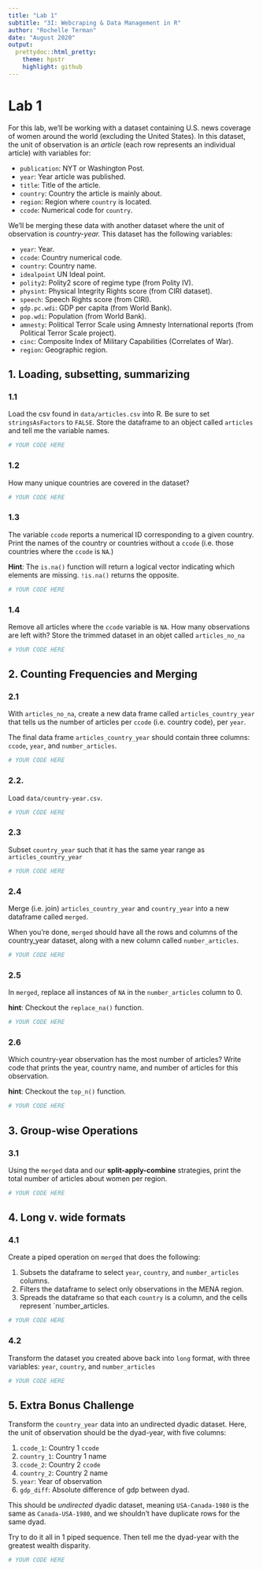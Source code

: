 ```yaml
---
title: "Lab 1"
subtitle: "3I: Webcraping & Data Management in R"
author: "Rochelle Terman"
date: "August 2020"
output:
  prettydoc::html_pretty:
    theme: hpstr
    highlight: github
---
```


# Lab 1

For this lab, we'll be working with a dataset containing U.S. news coverage of women around the world (excluding the United States). In this dataset, the unit of observation is an *article* (each row represents an individual article) with variables for:

* `publication`: NYT or Washington Post.
* `year`: Year article was published.
* `title`: Title of the article.
* `country`: Country the article is mainly about.
* `region`: Region where `country` is located.
* `ccode`: Numerical code for `country`.

We'll be merging these data with another dataset where the unit of observation is *country-year.* This dataset has the following variables:

* `year`: Year.
* `ccode`: Country numerical code.
* `country`: Country name.
* `idealpoint` UN Ideal point.
* `polity2`: Polity2 score of regime type (from Polity IV).
* `physint`: Physical Integrity Rights score (from CIRI dataset).
* `speech`: Speech Rights score (from CIRI).
* `gdp.pc.wdi`: GDP per capita (from World Bank).
* `pop.wdi`: Population (from World Bank).
* `amnesty`: Political Terror Scale using Amnesty International reports (from Political Terror Scale project).
* `cinc`: Composite Index of Military Capabilities (Correlates of War).
* `region`: Geographic region.

## 1. Loading, subsetting, summarizing

### 1.1

Load the csv found in `data/articles.csv` into R. Be sure to set `stringsAsFactors` to `FALSE`. Store the dataframe to an object called `articles` and tell me the variable names.

```r
# YOUR CODE HERE
```

### 1.2

How many unique countries are covered in the dataset?

```r
# YOUR CODE HERE
```

### 1.3

The variable `ccode` reports a numerical ID corresponding to a given country. Print the names of the country or countries without a `ccode` (i.e. those countries where the `ccode` is `NA`.)

**Hint**: The `is.na()` function will return a logical vector indicating which elements are missing. `!is.na()` returns the opposite.

```r
# YOUR CODE HERE
```

### 1.4

Remove all articles where the `ccode` variable is `NA`. How many observations are left with? Store the trimmed dataset in an objet called `articles_no_na`

```r
# YOUR CODE HERE
```

## 2. Counting Frequencies and Merging

### 2.1 

With `articles_no_na`, create a new data frame called `articles_country_year` that tells us the number of articles per `ccode` (i.e. country code), per `year`.

The final data frame `articles_country_year` should contain three columns: `ccode`, `year`, and `number_articles`.

```r
# YOUR CODE HERE
```

### 2.2. 

Load `data/country-year.csv`.

```r
# YOUR CODE HERE
```

### 2.3  

Subset `country_year` such that it has the same year range as `articles_country_year`

```r
# YOUR CODE HERE
```

### 2.4  

Merge (i.e. join) `articles_country_year` and `country_year` into a new dataframe called `merged`.

When you're done, `merged` should have all the rows and columns of the country_year dataset, along with a new column called `number_articles`.

```r
# YOUR CODE HERE
```

### 2.5 

In `merged`, replace all instances of `NA` in the `number_articles` column to 0.

**hint**: Checkout the `replace_na()` function.

```r
# YOUR CODE HERE
```

### 2.6  

Which country-year observation has the most number of articles? Write code that prints the year, country name, and number of articles for this observation.

**hint**: Checkout the `top_n()` function.

```r
# YOUR CODE HERE
```


## 3. Group-wise Operations

### 3.1 

Using the `merged` data and our **split-apply-combine** strategies, print the total number of articles about women per region.

```r
# YOUR CODE HERE
```

## 4. Long v. wide formats

### 4.1 

Create a piped operation on `merged` that does the following:

  1. Subsets the dataframe to select `year`, `country`, and `number_articles` columns.
  2. Filters the dataframe to select only observations in the MENA region.
  3. Spreads the dataframe so that each `country` is a column, and the cells represent `number_articles.

```r
# YOUR CODE HERE
```

### 4.2 

Transform the dataset you created above back into `long` format, with three variables: `year`, `country`, and `number_articles`

```r
# YOUR CODE HERE
```

## 5. Extra Bonus Challenge

Transform the `country_year` data into an undirected dyadic dataset. Here, the unit of observation should be the dyad-year, with five columns:

  1. `ccode_1`: Country 1 `ccode`
  2. `country_1`: Country 1 name
  3. `ccode_2`: Country 2 `ccode`
  4. `country_2`: Country 2 name
  5. `year`: Year of observation
  3. `gdp_diff`: Absolute difference of gdp between dyad. 

This should be *undirected* dyadic dataset, meaning `USA-Canada-1980` is the same as `Canada-USA-1980`, and we shouldn't have duplicate rows for the same dyad.

Try to do it all in 1 piped sequence. Then tell me the dyad-year with the greatest wealth disparity.

```r
# YOUR CODE HERE
```